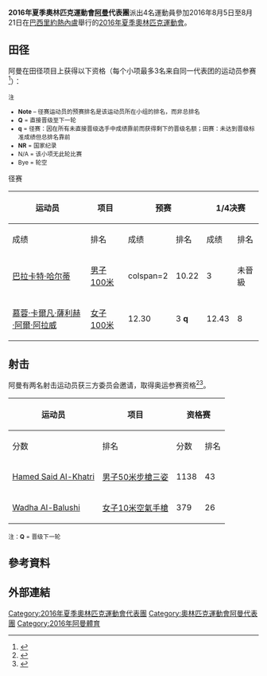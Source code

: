 {{noteTA|G1=Sports}}
{{Infobox Country Olympics
|NOC=OMA
|games=2016年夏季
|competitors=4
|sports=2
|flagbearer=[[2016年夏季奧林匹克運動會入場旗手|开幕式]]：[[Hamed_Said_Al-Khatri|Hamed Said Al-Khatri]]（射击）<ref>{{cite news |title=Al Khatri to carry Oman flag at Rio |url=http://omanobserver.om/al-khatri-to-carry-oman-flag-at-rio/ |publisher=Oman Daily Observer |date=2016-08-04 |accessdate=2016-08-05 |deadurl=yes |archiveurl=https://web.archive.org/web/20160805135720/http://omanobserver.om/al-khatri-to-carry-oman-flag-at-rio/ |archivedate=2016-08-05 }}</ref><br/>闭幕式：里约奥组委志愿者<ref>{{cite web|title=The Flagbearers for the Rio 2016 Closing Ceremony|url=https://stillmed.olympic.org/media/Document%20Library/OlympicOrg/News/2016/08/2016-08-21-Rio-2016-Closing-Ceremony-Flag-Bearers.pdf|publisher=International Olympic Committee|accessdate=2016-09-22|date=2016-08-21|archiveurl=https://web.archive.org/web/20160822094245/https://stillmed.olympic.org/media/Document%20Library/OlympicOrg/News/2016/08/2016-08-21-Rio-2016-Closing-Ceremony-Flag-Bearers.pdf|archivedate=2016-08-22|dead-url=no}}</ref>
|gold=
|silver=
|bronze=
|rank=
}}
'''2016年夏季奧林匹克運動會[[阿曼|阿曼]]代表團'''派出4名運動員參加2016年8月5日至8月21日在[[巴西|巴西]][[里約熱內盧|里約熱內盧]]舉行的[[2016年夏季奧林匹克運動會|2016年夏季奧林匹克運動會]]。

==田径==
{{main|2016年夏季奥林匹克运动会田径比赛}}
阿曼在田径项目上获得以下资格（每个小项最多3名来自同一代表团的运动员参赛<ref>{{cite web|title=IAAF Games of the XXX Olympiad – Rio 2016 Entry Standards|url=http://www.insidethegames.biz/media/file/559/IAAF%20Rio%202016%20standards.pdf|publisher=[[国际田径联合会|IAAF]]|accessdate=2015-04-18|archive-date=2016-07-07|archive-url=https://web.archive.org/web/20160707211107/http://www.insidethegames.biz/media/file/559/IAAF%20Rio%202016%20standards.pdf|dead-url=no}}</ref>）：

<small>
;注
*'''Note''' – 径赛运动员的预赛排名是该运动员所在小组的排名，而非总排名
*'''Q''' = 直接晋级至下一轮
*'''q''' = 径赛：因在所有未直接晋级选手中成绩靠前而获得剩下的晋级名额；田赛：未达到晋级标准成绩但总排名靠前
*'''NR''' = 国家纪录
*N/A = 该小项无此轮比赛
*Bye = 轮空
</small>

;径赛
{| class="wikitable" style="font-size:90%"
|-
!rowspan="2"|运动员
!rowspan="2"|项目
!colspan="2"|预赛
!colspan="2"|1/4决赛
!colspan="2"|半决赛
!colspan="2"|决赛
|-style="font-size:95%"
!成绩
!排名
!成绩
!排名
!成绩
!排名
!成绩
!排名
|-align=center
|align=left|[[巴拉卡特·哈尔蒂|巴拉卡特·哈尔蒂]]
|align=left|[[2016年夏季奧林匹克運動會田徑男子100公尺比賽|男子100米]]
|colspan=2 {{n/a|轮空}}
|10.22
|3
|colspan=4|未晉級
|-align=center
|align=left|[[慕蓉·卡爾凡·薩利赫·阿爾·阿拉威|慕蓉·卡爾凡·薩利赫·阿爾·阿拉威]]
|align=left|[[2016年夏季奧林匹克運動會田徑女子100公尺比賽|女子100米]]
|12.30
|3 '''q'''
|12.43
|8
|colspan=4|未晉級
|}

==射击==
{{main|2016年夏季奥林匹克运动会射击比赛}}
阿曼有两名射击运动员获三方委员会邀请，取得奥运参赛资格<ref>{{cite web |url=http://www.issf-sports.org/competitions/ogqualification/quota_places_by_nation_and_number.ashx |title=Quota Places by Nation and Number |date=2016-05-30 |website=www.issf-sports.org |publisher=[[国际射击运动联合会|ISSF]] |accessdate=2016-05-30 |archiveurl=https://archive.is/20160628101659/http://www.issf-sports.org/competitions/ogqualification/quota_places_by_nation_and_number.ashx |archivedate=2016-06-28 |deadurl=yes }}</ref><ref>{{cite news|title=2016 Olympic Games: Two Omani shooters get wild cards for Rio|url=http://www.muscatdaily.com/Archive/Sports/2016-Olympic-Games-Two-Omani-shooters-get-wild-cards-for-Rio-4pi5|publisher=Muscat Daily|date=2016-05-16|accessdate=2016-05-16|archive-url=https://web.archive.org/web/20160617164107/http://www.muscatdaily.com/Archive/Sports/2016-Olympic-Games-Two-Omani-shooters-get-wild-cards-for-Rio-4pi5|archive-date=2016-06-17|dead-url=yes}}</ref>。

{| class="wikitable" style="font-size:90%"
!rowspan="2"|运动员
!rowspan="2"|项目
!colspan=2|资格赛
!colspan=2|决赛
|-style="font-size:95%"
!分数
!排名
!分数
!排名
|-align=center
|align=left|[[Hamed_Said_Al-Khatri|Hamed Said Al-Khatri]]
|align=left|[[2016年夏季奧林匹克運動會射擊男子50公尺步槍三姿比賽|男子50米步槍三姿]]
|1138
|43
|colspan=2|未晉級
|-align=center
|align=left|[[Wadha_Al-Balushi|Wadha Al-Balushi]]
|align=left|[[2016年夏季奧林匹克運動會射擊女子10公尺空氣手槍比賽|女子10米空氣手槍]]
|379
|26
|colspan="2"|未晉級
|}
<small>注：'''Q''' = 晋级下一轮</small>

== 參考資料 ==
{{Reflist}}

== 外部連結 ==

{{Nations at the 2016 Summer Olympics}}

[[Category:2016年夏季奧林匹克運動會代表團|Category:2016年夏季奧林匹克運動會代表團]]
[[Category:奧林匹克運動會阿曼代表團|Category:奧林匹克運動會阿曼代表團]]
[[Category:2016年阿曼體育|Category:2016年阿曼體育]]